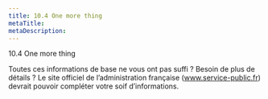 ```yaml
---
title: 10.4 One more thing
metaTitle: 
metaDescription: 
---
```



<CustomTitle tag="h1"  size="24px">
  10.4 One more thing
</CustomTitle>

Toutes ces informations de base ne vous ont pas suffi ? Besoin de plus de détails ? Le site officiel de l’administration française (www.service-public.fr) devrait pouvoir compléter votre soif d’informations.